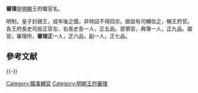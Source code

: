 '''審理'''是[[明朝|明朝]]王府職官名。

明制，皇子封親王，成年後之國，非特詔不得回京。故設有司輔佐之，稱王府官。各王府長史司設正官左、右長史各一人，正五品。首領官，典簿一人，正九品。屬官，審理所，'''審理正'''一人，正六品，副一人，正七品。

== 參考文献 ==
{{Reflist}}

{{-}}
{{明朝中央官制|王}}

[[Category:職事輔官|Category:職事輔官]]
[[Category:明朝王府審理|Category:明朝王府審理]]